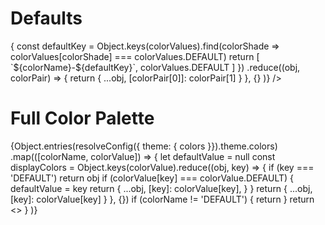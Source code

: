
<Meta title="Style Guide/Main Brand/Colors" />

# Defaults

<ColorPalette>
  <ColorItem 
    title="Defaults"
    colors={Object.entries(resolveConfig({theme: { colors }}).theme.colors)
      .map(([colorName, colorValues]) => {
        const defaultKey = Object.keys(colorValues).find(colorShade => colorValues[colorShade] === colorValues.DEFAULT)
        return [
          `${colorName}-${defaultKey}`,
          colorValues.DEFAULT
        ]
      })
      .reduce((obj, colorPair) => {
        return {
          ...obj,
          [colorPair[0]]: colorPair[1]
        }
      }, {}
    )}
  />
</ColorPalette>

# Full Color Palette

<ColorPalette>
  {Object.entries(resolveConfig({ theme: { colors }}).theme.colors)
    .map(([colorName, colorValue]) => {
      let defaultValue = null
      const displayColors = Object.keys(colorValue).reduce((obj, key) => {
        if (key === 'DEFAULT') return obj
        if (colorValue[key] === colorValue.DEFAULT) {
          defaultValue = key
          return {
            ...obj,
            [key]: colorValue[key],
          }
        }
        return {
          ...obj,
          [key]: colorValue[key]
        }
      }, {})
      if (colorName != 'DEFAULT') {
        return <ColorItem
          title={`${colorName.toLocaleUpperCase().slice(0, 1)}${colorName.slice(1)}`}
          subtitle={`Default: ${colorName}-${defaultValue}`}
          colors={displayColors}
          key={colorName}
        />
      }
      return <></>
    }
  )}
</ColorPalette>
